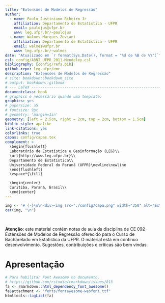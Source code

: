 ```yaml
---
title: "Extensões de Modelos de Regressão"
author:
  - name: Paulo Justiniano Ribeiro Jr
    affiliation: Departamento de Estatística · UFPR
    email: paulojus@ufpr.br
    www: leg.ufpr.br/~paulojus
  - name: Walmes Marques Zeviani
    affiliation: Departamento de Estatística · UFPR
    email: walmes@ufpr.br
    www: leg.ufpr.br/~walmes
date: "Atualizado em `r format(Sys.Date(), format = '%d de %B de %Y')`"
csl: config/ABNT_UFPR_2011-Mendeley.csl
bibliography: [config/refs.bib]
github-repo: leg-ufpr/emr
description: "Extensões de Modelos de Regressão"
# site: bookdown::bookdown_site
# output: bookdown::gitbook
# --- LaTeX ------------------------------------------------------------
documentclass: book
# graphics é necessário quando uma template.
graphics: yes
# papersize: a5
# fontsize: 9pt
# geometry: 'margin=1in'
geometry: [left = 2.5cm, right = 2cm, top = 2cm, bottom = 1.5cm]
biblio-style: apalike
link-citations: yes
colorlinks: true
capas: config/capas.tex
complement: >
  \begin{flushleft}
  Laboratório de Estatística e Geoinformação (LEG)\\
  \url{http://www.leg.ufpr.br}\\
  Departamento de Estatística\\
  Universidade Federal do Paraná (UFPR)\newline\newline
  \end{flushleft}
  \vspace*{\fill}

  \begin{center}
  Curitiba, Paraná, Brasil\\
  \end{center}
---
```


<!-- Imagem de capa. -->
```r
img <- '# {-}\n\n<div><img src="./config/capa.png" width="350" alt="Extensões de Modelos de Regressão" style="box-shadow: 0 1px 8px 0 rgba(0, 0, 0, 0.6);"/></div>'
cat(img, "\n")
```

\

**Atenção**: este material contém notas de aula da disciplina de CE 092
· Extensões de Modelos de Regressão oferecido para o Curso de
Bacharelado em Estatística da UFPR. O material está em contínuo
desenvolvimento. Sugestões, contribuições e críticas são bem vindas.

# Apresentação {-}

```r
# Para habilitar Font Awesome no documento.
# https://github.com/rstudio/rmarkdown/issues/813
fa <- rmarkdown::html_dependency_font_awesome()
fa$attachment <- "fonts/fontawesome-webfont.ttf"
htmltools::tagList(fa)
```
